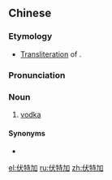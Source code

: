 ==Chinese==
{{zh-forms|gloss=-}}
{{wikipedia|lang=zh}}

===Etymology===
* [[transliteration|Transliteration]] of {{etyl|ru|zh|sort=fu2te4jia1jiu3}} {{m|ru|во́дка|}}.

===Pronunciation===
{{zh-pron
|m=fútèjiā
|c=fuk6 dak6 gaa1
|cat=n
}}

===Noun===
{{zh-noun}}

# [[vodka]]

====Synonyms====
* {{zh-l|伏特加酒}}

[[el:伏特加]]
[[ru:伏特加]]
[[zh:伏特加]]